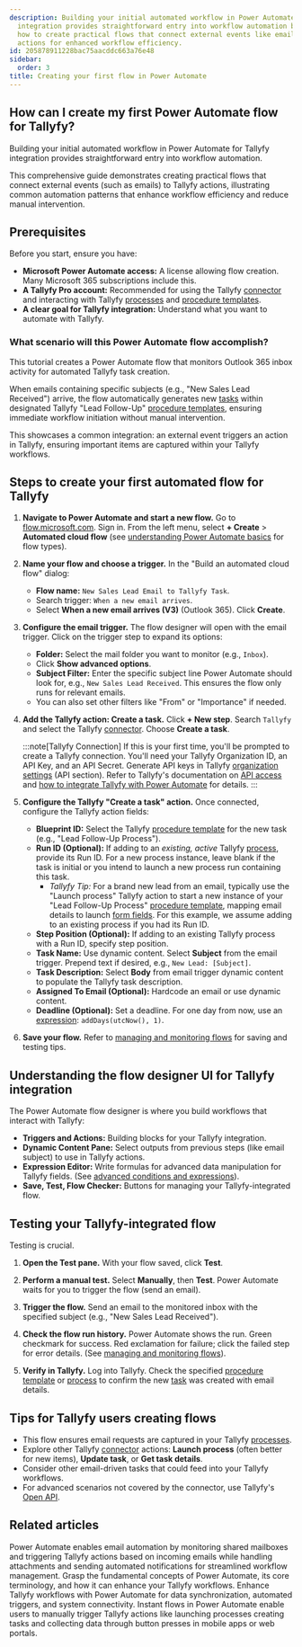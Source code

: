 ```yaml
---
description: Building your initial automated workflow in Power Automate for Tallyfy
  integration provides straightforward entry into workflow automation by demonstrating
  how to create practical flows that connect external events like emails to Tallyfy
  actions for enhanced workflow efficiency.
id: 205878911228bac75aacddc663a76e48
sidebar:
  order: 3
title: Creating your first flow in Power Automate
---
```



## How can I create my first Power Automate flow for Tallyfy?

Building your initial automated workflow in Power Automate for Tallyfy integration provides straightforward entry into workflow automation.

This comprehensive guide demonstrates creating practical flows that connect external events (such as emails) to Tallyfy actions, illustrating common automation patterns that enhance workflow efficiency and reduce manual intervention.

## Prerequisites

Before you start, ensure you have:

*   **Microsoft Power Automate access:** A license allowing flow creation. Many Microsoft 365 subscriptions include this.
*   **A Tallyfy Pro account:** Recommended for using the Tallyfy [connector](/products/pro/integrations/middleware/power-automate/how-can-i-integrate-tallyfy-with-microsoft-power-automate/) and interacting with Tallyfy [processes](/products/pro/tracking-and-tasks/processes/) and [procedure templates](/products/pro/documenting/templates/).
*   **A clear goal for Tallyfy integration:** Understand what you want to automate with Tallyfy.

### What scenario will this Power Automate flow accomplish?

This tutorial creates a Power Automate flow that monitors Outlook 365 inbox activity for automated Tallyfy task creation.

When emails containing specific subjects (e.g., "New Sales Lead Received") arrive, the flow automatically generates new [tasks](/products/pro/tracking-and-tasks/tasks/) within designated Tallyfy "Lead Follow-Up" [procedure templates](/products/pro/documenting/templates/), ensuring immediate workflow initiation without manual intervention.

This showcases a common integration: an external event triggers an action in Tallyfy, ensuring important items are captured within your Tallyfy workflows.

## Steps to create your first automated flow for Tallyfy

<Steps>

1.  **Navigate to Power Automate and start a new flow.**
    Go to [flow.microsoft.com](https://flow.microsoft.com). Sign in. From the left menu, select **+ Create** > **Automated cloud flow** (see [understanding Power Automate basics](/products/pro/integrations/middleware/power-automate/understanding-power-automate-basics/) for flow types).

2.  **Name your flow and choose a trigger.**
    In the "Build an automated cloud flow" dialog:
    *   **Flow name:** `New Sales Lead Email to Tallyfy Task`.
    *   Search trigger: `When a new email arrives`.
    *   Select **When a new email arrives (V3)** (Outlook 365). Click **Create**.



3.  **Configure the email trigger.**
    The flow designer will open with the email trigger. Click on the trigger step to expand its options:
    *   **Folder:** Select the mail folder you want to monitor (e.g., `Inbox`).
    *   Click **Show advanced options**.
    *   **Subject Filter:** Enter the specific subject line Power Automate should look for, e.g., `New Sales Lead Received`. This ensures the flow only runs for relevant emails.
    *   You can also set other filters like "From" or "Importance" if needed.



4.  **Add the Tallyfy action: Create a task.**
    Click **+ New step**. Search `Tallyfy` and select the Tallyfy [connector](/products/pro/integrations/middleware/power-automate/how-can-i-integrate-tallyfy-with-microsoft-power-automate/). Choose **Create a task**.

    :::note[Tallyfy Connection]
    If this is your first time, you'll be prompted to create a Tallyfy connection. You'll need your Tallyfy Organization ID, an API Key, and an API Secret. Generate API keys in Tallyfy [organization settings](/products/pro/settings/org-settings/) (API section). Refer to Tallyfy's documentation on [API access](/products/pro/integrations/open-api/) and [how to integrate Tallyfy with Power Automate](/products/pro/integrations/middleware/power-automate/how-can-i-integrate-tallyfy-with-microsoft-power-automate/) for details.
    :::

5.  **Configure the Tallyfy "Create a task" action.**
    Once connected, configure the Tallyfy action fields:
    *   **Blueprint ID:** Select the Tallyfy [procedure template](/products/pro/documenting/templates/) for the new task (e.g., "Lead Follow-Up Process").
    *   **Run ID (Optional):** If adding to an *existing, active* Tallyfy [process](/products/pro/tracking-and-tasks/processes/), provide its Run ID. For a new process instance, leave blank if the task is initial or you intend to launch a new process run containing this task.
        *   *Tallyfy Tip:* For a brand new lead from an email, typically use the "Launch process" Tallyfy action to start a new instance of your "Lead Follow-Up Process" [procedure template](/products/pro/documenting/templates/), mapping email details to launch [form fields](/products/pro/tracking-and-tasks/tasks/what-are-form-fields-in-tallyfy/). For this example, we assume adding to an existing process if you had its Run ID.
    *   **Step Position (Optional):** If adding to an existing Tallyfy process with a Run ID, specify step position.
    *   **Task Name:** Use dynamic content. Select **Subject** from the email trigger. Prepend text if desired, e.g., `New Lead: [Subject]`.
    *   **Task Description:** Select **Body** from email trigger dynamic content to populate the Tallyfy task description.
    *   **Assigned To Email (Optional):** Hardcode an email or use dynamic content.
    *   **Deadline (Optional):** Set a deadline. For one day from now, use an [expression](/products/pro/integrations/middleware/power-automate/advanced-conditions-and-expressions/): `addDays(utcNow(), 1)`.



6.  **Save your flow.** Refer to [managing and monitoring flows](/products/pro/integrations/middleware/power-automate/managing-and-monitoring-power-automate-flows/) for saving and testing tips.

</Steps>

## Understanding the flow designer UI for Tallyfy integration

The Power Automate flow designer is where you build workflows that interact with Tallyfy:
*   **Triggers and Actions:** Building blocks for your Tallyfy integration.
*   **Dynamic Content Pane:** Select outputs from previous steps (like email subject) to use in Tallyfy actions.
*   **Expression Editor:** Write formulas for advanced data manipulation for Tallyfy fields. (See [advanced conditions and expressions](/products/pro/integrations/middleware/power-automate/advanced-conditions-and-expressions/)).
*   **Save, Test, Flow Checker:** Buttons for managing your Tallyfy-integrated flow.

## Testing your Tallyfy-integrated flow

Testing is crucial.

<Steps>

1.  **Open the Test pane.**
    With your flow saved, click **Test**.

2.  **Perform a manual test.**
    Select **Manually**, then **Test**. Power Automate waits for you to trigger the flow (send an email).

3.  **Trigger the flow.**
    Send an email to the monitored inbox with the specified subject (e.g., "New Sales Lead Received").

4.  **Check the flow run history.**
    Power Automate shows the run. Green checkmark for success. Red exclamation for failure; click the failed step for error details. (See [managing and monitoring flows](/products/pro/integrations/middleware/power-automate/managing-and-monitoring-power-automate-flows/)).



5.  **Verify in Tallyfy.**
    Log into Tallyfy. Check the specified [procedure template](/products/pro/documenting/templates/) or [process](/products/pro/tracking-and-tasks/processes/) to confirm the new [task](/products/pro/tracking-and-tasks/tasks/) was created with email details.

</Steps>

## Tips for Tallyfy users creating flows

*   This flow ensures email requests are captured in your Tallyfy [processes](/products/pro/tracking-and-tasks/processes/).
*   Explore other Tallyfy [connector](/products/pro/integrations/middleware/power-automate/how-can-i-integrate-tallyfy-with-microsoft-power-automate/) actions: **Launch process** (often better for new items), **Update task**, or **Get task details**.
*   Consider other email-driven tasks that could feed into your Tallyfy workflows.
*   For advanced scenarios not covered by the connector, use Tallyfy's [Open API](/products/pro/integrations/open-api/).


## Related articles
<CardGrid>
<LinkTitleCard header="<b>Power Automate > Working with email automation in Power Automate</b>" href="/products/pro/integrations/middleware/power-automate/working-with-email-automation-in-power-automate/" > Power Automate enables email automation by monitoring shared mailboxes and triggering Tallyfy actions based on incoming emails while handling attachments and sending automated notifications for streamlined workflow management. </LinkTitleCard>
<LinkTitleCard header="<b>Power Automate > Understanding Power Automate basics</b>" href="/products/pro/integrations/middleware/power-automate/understanding-power-automate-basics/" > Grasp the fundamental concepts of Power Automate, its core terminology, and how it can enhance your Tallyfy workflows. </LinkTitleCard>
<LinkTitleCard header="<b>Middleware > Power Automate</b>" href="/products/pro/integrations/middleware/power-automate/" > Enhance Tallyfy workflows with Power Automate for data synchronization, automated triggers, and system connectivity. </LinkTitleCard>
<LinkTitleCard header="<b>Power Automate > Triggering flows manually (button flows)</b>" href="/products/pro/integrations/middleware/power-automate/triggering-flows-manually-button-flows/" > Instant flows in Power Automate enable users to manually trigger Tallyfy actions like launching processes creating tasks and collecting data through button presses in mobile apps or web portals. </LinkTitleCard>
</CardGrid>